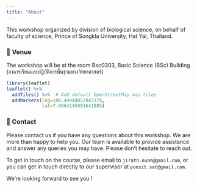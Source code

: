 ```yaml
---
title: "About"
---
```


This workshop organized by division of biological science, on behalf of faculty of science, Prince of Songkla University, Hat Yai, Thailand.

### 📍 Venue

The workshop will be at the room Bsc0303, Basic Science (BSc) Building (อาคารเรียนและปฏิบัติการพื้นฐานทางวิทยาศาสตร์)

```r
library(leaflet)
leaflet() %>%
  addTiles() %>%  # Add default OpenStreetMap map tiles
  addMarkers(lng=100.49948057047378, 
             lat=7.0064145091641885)
```

### 📧 Contact

Please contact us if you have any questions about this workshop. We are more than happy to help you. Our team is available to provide assistance and answer any queries you may have. Please don't hesitate to reach out.

To get in touch on the course, please email to `jirath.nuan@gmail.com`, or you can get in touch directly to our supervisor at `ponsit.sat@gmail.com`.

We're looking forward to see you !
